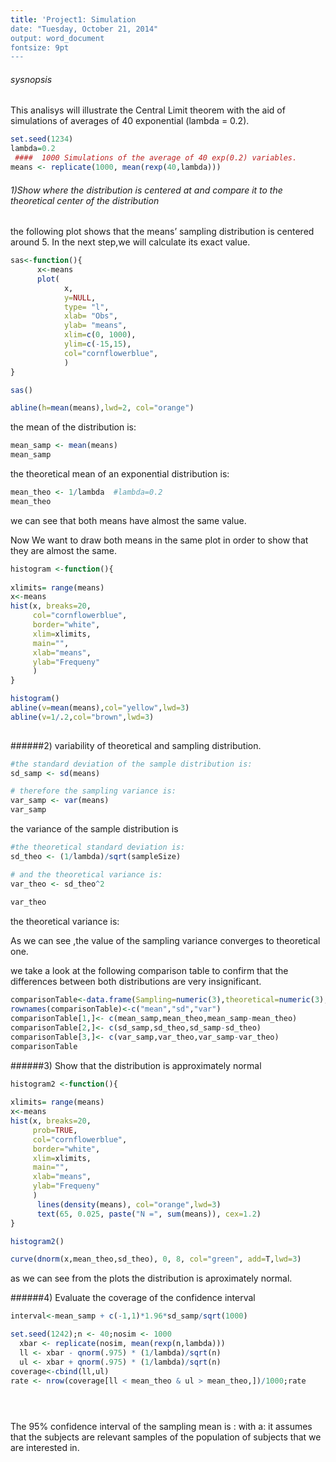 ```yaml
---
title: 'Project1: Simulation
date: "Tuesday, October 21, 2014"
output: word_document
fontsize: 9pt
---
```



###### sysnopsis
 This analisys will illustrate the  Central Limit theorem  with the aid of simulations of averages of 40 exponential (lambda = 0.2). 
```r
set.seed(1234)
lambda=0.2
 ####  1000 Simulations of the average of 40 exp(0.2) variables.  
means <- replicate(1000, mean(rexp(40,lambda)))
```



###### 1)Show where the distribution is centered at and compare it to the theoretical center of the distribution

the following plot shows that the means' sampling distribution is centered around 5.
In the next step,we  will calculate its  exact value.


```r

sas<-function(){
      x<-means
      plot(
            x,
            y=NULL,
            type= "l",
            xlab= "Obs",
            ylab= "means",
            xlim=c(0, 1000), 
            ylim=c(-15,15),
            col="cornflowerblue",
            )
}

sas()

abline(h=mean(means),lwd=2, col="orange")

```


the mean of the distribution is:

```r
mean_samp <- mean(means)
mean_samp
```

the theoretical mean of an exponential distribution is:

```r
mean_theo <- 1/lambda  #lambda=0.2
mean_theo 
```

 we can see that both means have almost the same value.


Now We want to draw both means in the same plot in order to show that they are almost the same.
 
```r
histogram <-function(){
      
xlimits= range(means)
x<-means
hist(x, breaks=20,
     col="cornflowerblue", 
     border="white",
     xlim=xlimits, 
     main="", 
     xlab="means", 
     ylab="Frequeny"
     )
}

histogram()
abline(v=mean(means),col="yellow",lwd=3) 
abline(v=1/.2,col="brown",lwd=3) 
 

```



######2) variability of theoretical and sampling distribution.


 
```r
#the standard deviation of the sample distribution is:
sd_samp <- sd(means)

# therefore the sampling variance is:
var_samp <- var(means)
var_samp

```
the variance of the sample distribution is 



```r

#the theoretical standard deviation is:
sd_theo <- (1/lambda)/sqrt(sampleSize)

# and the theoretical variance is:
var_theo <- sd_theo^2
            
var_theo
```
the theoretical  variance is:

As we can see ,the value of the  sampling variance converges to  theoretical one.

we take a look at the following comparison table to confirm that the differences  between both distributions are very insignificant.

```r
comparisonTable<-data.frame(Sampling=numeric(3),theoretical=numeric(3), difference=numeric(3))
rownames(comparisonTable)<-c("mean","sd","var")
comparisonTable[1,]<- c(mean_samp,mean_theo,mean_samp-mean_theo)
comparisonTable[2,]<- c(sd_samp,sd_theo,sd_samp-sd_theo)
comparisonTable[3,]<- c(var_samp,var_theo,var_samp-var_theo) 
comparisonTable
```



######3) Show that the distribution is approximately normal
```r
histogram2 <-function(){
      
xlimits= range(means)
x<-means
hist(x, breaks=20,
     prob=TRUE, 
     col="cornflowerblue", 
     border="white",
     xlim=xlimits, 
     main="", 
     xlab="means", 
     ylab="Frequeny"
     )
      lines(density(means), col="orange",lwd=3)
      text(65, 0.025, paste("N =", sum(means)), cex=1.2)     
}

histogram2()

curve(dnorm(x,mean_theo,sd_theo), 0, 8, col="green", add=T,lwd=3)


```


 as we can see from the plots the distribution is aproximately normal.



######4) Evaluate the coverage of the confidence interval 

```r
interval<-mean_samp + c(-1,1)*1.96*sd_samp/sqrt(1000)

```



```r
set.seed(1242);n <- 40;nosim <- 1000
  xbar <- replicate(nosim, mean(rexp(n,lambda)))
  ll <- xbar - qnorm(.975) * (1/lambda)/sqrt(n)
  ul <- xbar + qnorm(.975) * (1/lambda)/sqrt(n)
coverage<-cbind(ll,ul)
rate <- nrow(coverage[ll < mean_theo & ul > mean_theo,])/1000;rate


 
```


The 95% confidence interval of the sampling mean is :
with a:   it assumes that the subjects are relevant samples of the population of subjects that we are interested in.